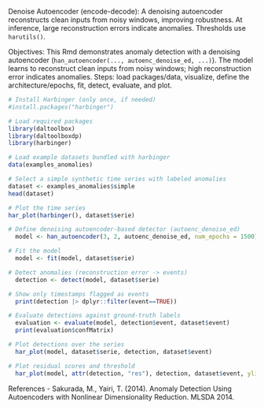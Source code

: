 Denoise Autoencoder (encode-decode): A denoising autoencoder reconstructs clean inputs from noisy windows, improving robustness. At inference, large reconstruction errors indicate anomalies. Thresholds use `harutils()`.

Objectives: This Rmd demonstrates anomaly detection with a denoising autoencoder (`han_autoencoder(..., autoenc_denoise_ed, ...)`). The model learns to reconstruct clean inputs from noisy windows; high reconstruction error indicates anomalies. Steps: load packages/data, visualize, define the architecture/epochs, fit, detect, evaluate, and plot.

```r
# Install Harbinger (only once, if needed)
#install.packages("harbinger")
```

```r
# Load required packages
library(daltoolbox)
library(daltoolboxdp)
library(harbinger) 
```

```r
# Load example datasets bundled with harbinger
data(examples_anomalies)
```

```r
# Select a simple synthetic time series with labeled anomalies
dataset <- examples_anomalies$simple
head(dataset)
```

```r
# Plot the time series
har_plot(harbinger(), dataset$serie)
```

```r
# Define denoising autoencoder-based detector (autoenc_denoise_ed)
  model <- han_autoencoder(3, 2, autoenc_denoise_ed, num_epochs = 1500)
```

```r
# Fit the model
  model <- fit(model, dataset$serie)
```

```r
# Detect anomalies (reconstruction error -> events)
  detection <- detect(model, dataset$serie)
```

```r
# Show only timestamps flagged as events
  print(detection |> dplyr::filter(event==TRUE))
```

```r
# Evaluate detections against ground-truth labels
  evaluation <- evaluate(model, detection$event, dataset$event)
  print(evaluation$confMatrix)
```

```r
# Plot detections over the series
  har_plot(model, dataset$serie, detection, dataset$event)
```
```r
# Plot residual scores and threshold
  har_plot(model, attr(detection, "res"), detection, dataset$event, yline = attr(detection, "threshold"))
```

References 
- Sakurada, M., Yairi, T. (2014). Anomaly Detection Using Autoencoders with Nonlinear Dimensionality Reduction. MLSDA 2014.
